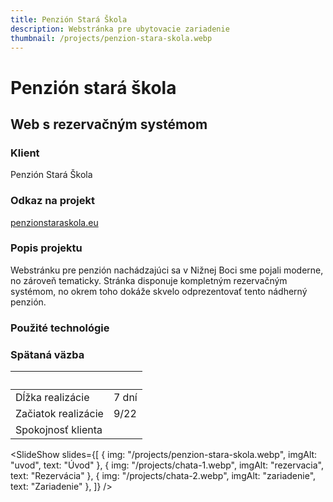 ```yaml
---
title: Penzión Stará Škola
description: Webstránka pre ubytovacie zariadenie
thumbnail: /projects/penzion-stara-skola.webp
---
```



# Penzión stará škola

## Web s rezervačným systémom

### Klient

Penzión Stará Škola

### Odkaz na projekt

[penzionstaraskola.eu](https://penzionstaraskola.eu)

### Popis projektu

Webstránku pre penzión nachádzajúci sa v Nižnej Boci sme
pojali moderne, no zároveň tematicky. Stránka disponuje kompletným
rezervačným systémom, no okrem toho dokáže skvelo odprezentovať
tento nádherný penzión.

### Použité technológie

<div class="not-prose mt-5 flex flex-wrap gap-7">
  <Technology name="Astro" color="#7310a3" size={40}>
    <Icon name="simple-icons:astro" size={40} />
  </Technology>
  <Technology name="TypeScript" color="#3178c6" size={40}>
    <Icon name="logos:typescript-icon" size={40} />
  </Technology>
  <Technology name="React" color="#1adcff" size={40}>
    <Icon name="logos:react" size={40} />
  </Technology>
  <Technology name="tailwindcss" color="#139494" size={40}>
    <Icon name="logos:tailwindcss-icon" size={40} />
  </Technology>
</div>

### Spätaná väzba

|                     |                              |
| ------------------- | ---------------------------- |
| Dĺžka realizácie    | 7 dní                        |
| Začiatok realizácie | 9/22                         |
| Spokojnosť klienta  | <StarsRating rating={4.5} /> |

<SlideShow
  slides={[
    { img: "/projects/penzion-stara-skola.webp", imgAlt: "uvod", text: "Úvod" },
    { img: "/projects/chata-1.webp", imgAlt: "rezervacia", text: "Rezervácia" },
    { img: "/projects/chata-2.webp", imgAlt: "zariadenie", text: "Zariadenie" },
  ]}
/>
